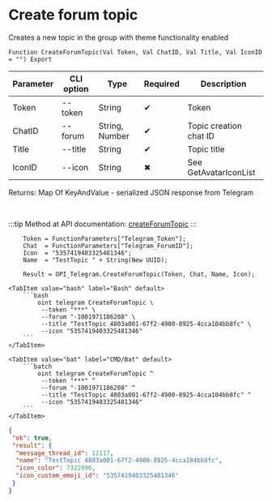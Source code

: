 ﻿---
sidebar_position: 2
description: Create forum topic and other functions to work with Telegram in the Open Integration Package, a free open-source integration library for 1C:Enterprise 8, OneScript and CLI
keywords: [1C, 1С, 1С:Enterprise, 1С:Enterprise 8.3, API, Integration, Services, Exchange, OneScript, CLI, Telegram]
---


# Create forum topic
 Creates a new topic in the group with theme functionality enabled



`Function CreateForumTopic(Val Token, Val ChatID, Val Title, Val IconID = "") Export`

  | Parameter | CLI option | Type | Required | Description |
  |-|-|-|-|-|
  | Token | --token | String | &#x2714; | Token |
  | ChatID | --forum | String, Number | &#x2714; | Topic creation chat ID |
  | Title | --title | String | &#x2714; | Topic title |
  | IconID | --icon | String | &#x2716; | See GetAvatarIconList |

  
  Returns:  Map Of KeyAndValue - serialized JSON response from Telegram

<br/>

:::tip
Method at API documentation: [createForumTopic](https://core.telegram.org/bots/api#createforumtopic)
:::
<br/>


```bsl title="1C:Enterprise/OneScript code example"
    Token = FunctionParameters["Telegram_Token"];
    Chat  = FunctionParameters["Telegram_ForumID"];
    Icon  = "5357419403325481346";
    Name  = "TestTopic " + String(New UUID);

    Result = OPI_Telegram.CreateForumTopic(Token, Chat, Name, Icon);
```
 

 <Tabs>
  
    <TabItem value="bash" label="Bash" default>
        ```bash
            oint telegram CreateForumTopic \
             --token "***" \
             --forum "-1001971186208" \
             --title "TestTopic 4803a001-67f2-4900-8925-4cca104bb8fc" \
             --icon "5357419403325481346"
        ```
    </TabItem>
  
    <TabItem value="bat" label="CMD/Bat" default>
        ```batch
            oint telegram CreateForumTopic ^
             --token "***" ^
             --forum "-1001971186208" ^
             --title "TestTopic 4803a001-67f2-4900-8925-4cca104bb8fc" ^
             --icon "5357419403325481346"
        ```
    </TabItem>
</Tabs>


```json title="Result"
{
 "ok": true,
 "result": {
  "message_thread_id": 12117,
  "name": "TestTopic 4803a001-67f2-4900-8925-4cca104bb8fc",
  "icon_color": 7322096,
  "icon_custom_emoji_id": "5357419403325481346"
 }
}
```
